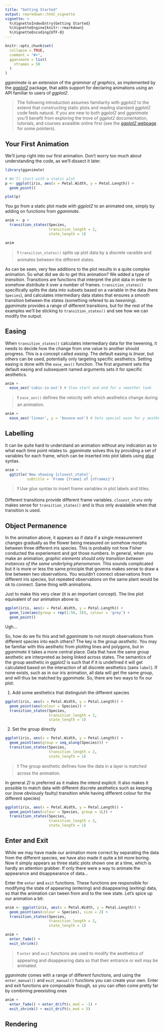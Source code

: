 ```yaml
---
title: "Getting Started"
output: rmarkdown::html_vignette
vignette: >
  %\VignetteIndexEntry{Getting Started}
  %\VignetteEngine{knitr::rmarkdown}
  %\VignetteEncoding{UTF-8}
---
```


```r
knitr::opts_chunk$set(
  collapse = TRUE,
  comment = "#>",
  gganimate = list(
    nframes = 50
  )
)
```

*gganimate* is an extension of the *grammar of graphics*, as implemented by the
[*ggplot2*](https://ggplot2.tidyverse.org) package, that adds support for 
declaring animations using an API familiar to users of *ggplot2*.

> The following introduction assumes familiarity with *ggplot2* to the extend 
  that constructing static plots and reading standard *ggplot2* code feels
  natural. If you are new to both *ggplot2* and *gganimate* you'll benefit from
  exploring the trove of *ggplot2* documentation, tutorials, and courses 
  avaialble online first (see the 
  [*ggplot2* webpage](https://ggplot2.tidyverse.org/#learning-ggplot2) for some 
  pointers).
  
## Your First Animation
We'll jump right into our first animation. Don't worry too much about 
understanding the code, as we'll dissect it later.

```r
library(gganimate)

# We'll start with a static plot
p <- ggplot(iris, aes(x = Petal.Width, y = Petal.Length)) + 
  geom_point()

plot(p)
```

You go from a static plot made with *ggplot2* to an animated one, simply by 
adding on functions from *gganimate*.

```r
anim <- p + 
  transition_states(Species,
                    transition_length = 2,
                    state_length = 1)

anim
```

> ❗ `transition_states()` splits up plot data by a discrete varaible and 
  animates between the different states.

As can be seen, very few additions to the plot results in a quite complex 
animation. So what did we do to get this animation? We added a type of 
*transition*. Transitions are functions that interpret the plot data in order to
somehow distribute it over a number of frames. `transition_states()` 
specifically splits the data into subsets based on a variable in the data (here
`Species`), and calculates intermediary data states that ensures a smooth
transition between the states (something refered to as *tweening*). *gganimate*
provides a range of different transitions, but for the rest of the examples
we'll be sticking to `transition_states()` and see how we can modify the output.

## Easing
When `transition_states()` calculates intermediary data for the tweening, it 
needs to decide how the change from one value to another should progress. This
is a concept called *easing*. The default easing is *linear*, but others can be
used, potentially only targeting specific aesthetics. Setting easing is done
with the `ease_aes()` function. The first argument sets the default easing and
subsequent named arguments sets it for specific aesthetics.

```r
anim + 
  ease_aes('cubic-in-out') # Slow start and end for a smoother look
```

> ❗ `ease_aes()` defines the  velocity with which aesthetics change during an
  animation.

```r
anim + 
  ease_aes('linear', y = 'bounce-out') # Sets special ease for y aesthetic
```

## Labelling
It can be quite hard to understand an animation without any indication as to
what each time point relates to. *gganimate* solves this by providing a set of 
variables for each frame, which can be inserted into plot labels using 
[*glue*](https://glue.tidyverse.org) syntax.

```r
anim + 
  ggtitle('Now showing {closest_state}',
          subtitle = 'Frame {frame} of {nframes}')
```

> ❗ Use *glue* syntax to insert frame variables in plot labels and titles.

Different transitions provide different frame variables. `closest_state` only
makes sense for `transition_states()` and is thus only avaialable when that 
transition is used.

## Object Permanence
In the animation above, it appears as if data if a single measurement changes
gradually as the flower being measured on somehow morphs between three different
iris species. This is probably not how Fisher conducted the experiement and got
those numbers. In general, when you make an animation, *graphic elements should
only transition between instances of the same underlying phenomenon*. 
This sounds complicated but it is more or less the same principle that governs 
makes sense to draw a line between two observations. You wouldn't connect 
observations from different iris species, but repeated observations on the same
plant would be ok to connect. Same thing with animations.

Just to make this very clear (it is an important concept). The line plot 
equivalent of our animation above is:

```r
ggplot(iris, aes(x = Petal.Width, y = Petal.Length)) + 
  geom_line(aes(group = rep(1:50, 3)), colour = 'grey') + 
  geom_point()
```

Ugh...

So, how do we fix this and tell *gganimate* to not morph observations from 
different species into each others? The key is the *group aesthetic*. You may be
familiar with this aesthetic from plotitng lines and polygons, but in 
*gganimate* it takes a more central place. Data that have the same group 
aesthetic are interpreted as being linked across states. The semantics of the
group aesthetic in *ggplot2* is such that if it is undefined it will get 
calculated based on the interaction of all discrete aesthetics (sans `label`). 
If none exists, such as in our iris animation, all data will get the same group, 
and will thus be matched by *gganimate*. So, there are two ways to fix our plot:

1. Add some aesthetics that distinguish the different species
```r
ggplot(iris, aes(x = Petal.Width, y = Petal.Length)) + 
  geom_point(aes(colour = Species)) + 
  transition_states(Species,
                    transition_length = 2,
                    state_length = 1)
```

2. Set the group directly
```r
ggplot(iris, aes(x = Petal.Width, y = Petal.Length)) + 
  geom_point(aes(group = seq_along(Species))) + 
  transition_states(Species,
                    transition_length = 2,
                    state_length = 1)
```

> ❗ The group aesthetic defines how the data in a layer is matched across the
  animation.

In general *2)* is preferred as it makes the intend explicit. It also makes it 
possible to match data with different discrete aesthetics such as keeping our 
(now obviously faulty) transition while having different colour for the different
species)

```r
ggplot(iris, aes(x = Petal.Width, y = Petal.Length)) + 
  geom_point(aes(colour = Species, group = 1L)) + 
  transition_states(Species,
                    transition_length = 2,
                    state_length = 1)
```

## Enter and Exit
While we may have made our animation more correct by separating the data from 
the different species, we have also made it quite a bit more boring. Now it
simply appears as three static plots shown one at a time, which is hardly an
attention grabber. If only there were a way to animate the appearance and 
disappearance of data...

Enter the `enter` and `exit` functions. These functions are responsible for 
modifying the state of appearing (entering) and disappearing (exiting) data, so
that the animation can tween from and to the new state. Let's spice up our 
animation a bit:

```r
anim <- ggplot(iris, aes(x = Petal.Width, y = Petal.Length)) + 
  geom_point(aes(colour = Species), size = 2) + 
  transition_states(Species,
                    transition_length = 2,
                    state_length = 1)

anim + 
  enter_fade() + 
  exit_shrink()
```

> ❗ `enter` and `exit` functions are used to modify the aesthetics of appearing
  and disappearing data so that their entrance or exit may be animated.
  
*gganimate* comes with a range of different functions, and using the 
`enter_manual()` and `exit_manual()` functions you can create your own. Enter 
and exit functions are composable though, so you can often come pretty far by
combining preexisting ones

```r
anim + 
  enter_fade() + enter_drift(x_mod = -1) + 
  exit_shrink() + exit_drift(x_mod = 5)
```

## Rendering

